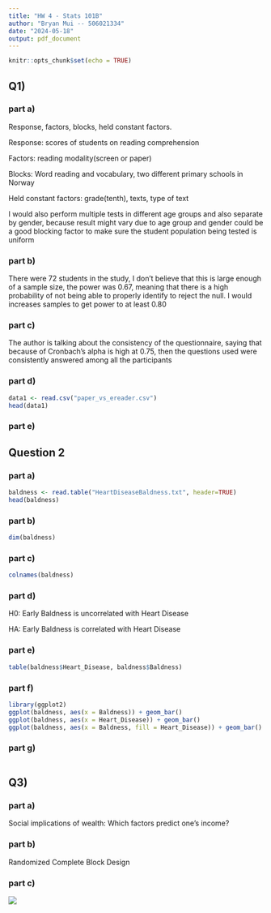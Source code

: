 ---
title: "HW 4 - Stats 101B"
author: "Bryan Mui -- 506021334"
date: "2024-05-18"
output: pdf_document
---

```{r setup, include=FALSE}
knitr::opts_chunk$set(echo = TRUE)
```

## Q1)

### part a)

 Response, factors, blocks, held constant factors.
 
 Response: scores of students on reading comprehension
 
 Factors: reading modality(screen or paper)
 
 Blocks: Word reading and vocabulary, two different primary schools in Norway
 
 Held constant factors: grade(tenth), texts, type of text
 
I would also perform multiple tests in different age groups and also separate by gender, because result might vary due to age group and gender could be a good blocking factor to make sure the student population being tested is uniform

### part b)

There were 72 students in the study, I don't believe that this is large enough of a sample size, the power was 0.67, meaning that there is a high probability of not being able to properly identify to reject the null. I would increases samples to get power to at least 0.80

### part c)

The author is talking about the consistency of the questionnaire, saying that because of Cronbach’s alpha is high at 0.75, then the questions used were consistently answered among all the participants


### part d)

```{r}
data1 <- read.csv("paper_vs_ereader.csv")
head(data1)
```

### part e)


## Question 2


### part a)

```{r}
baldness <- read.table("HeartDiseaseBaldness.txt", header=TRUE)
head(baldness)
```

### part b)

```{r}
dim(baldness)
```

### part c)

```{r}
colnames(baldness)
```

### part d)

H0: Early Baldness is uncorrelated with Heart Disease

HA: Early Baldness is correlated with Heart Disease

### part e)

```{r}
table(baldness$Heart_Disease, baldness$Baldness)
```

### part f)

```{r}
library(ggplot2)
ggplot(baldness, aes(x = Baldness)) + geom_bar()
ggplot(baldness, aes(x = Heart_Disease)) + geom_bar()
ggplot(baldness, aes(x = Baldness, fill = Heart_Disease)) + geom_bar()
```

### part g)

```{r}

```


## Q3)

### part a)

Social implications of wealth: Which factors predict one's income?

### part b)

Randomized Complete Block Design

### part c)

![](gpower.png)
